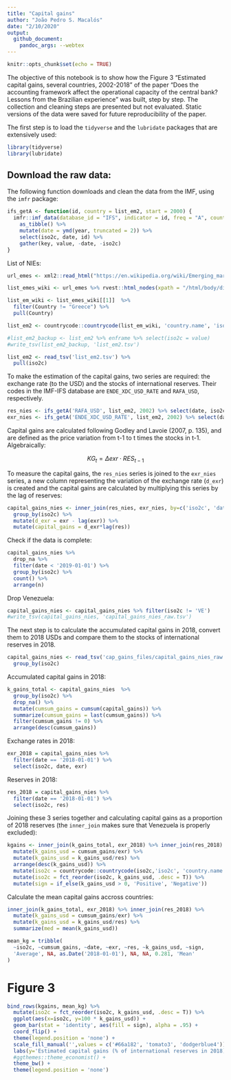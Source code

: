 ```yaml
---
title: "Capital gains"
author: "João Pedro S. Macalós"
date: "2/10/2020"
output: 
  github_document:
    pandoc_args: --webtex
---
```


```r
knitr::opts_chunk$set(echo = TRUE)
```

The objective of this notebook is to show how the Figure 3 "Estimated capital gains, several countries, 2002-2018" of the paper "Does the accounting framework affect the operational capacity of the central bank? Lessons from the Brazilian experience" was built, step by step. The collection and cleaning steps are presented but not evaluated. Static versions of the data were saved for future reproducibility of the paper.

The first step is to load the `tidyverse` and the `lubridate` packages that are extensively used:
```r
library(tidyverse)
library(lubridate)
```

## Download the raw data:

The following function downloads and clean the data from the IMF, using the `imfr` package:

```r
ifs_getA <- function(id, country = list_em2, start = 2000) {
  imfr::imf_data(database_id = "IFS", indicator = id, freq = "A", country = country, start = start) %>%
    as_tibble() %>%
    mutate(date = ymd(year, truncated = 2)) %>%
    select(iso2c, date, id) %>%
    gather(key, value, -date, -iso2c)
}
```

List of NIEs:
```r
url_emes <- xml2::read_html("https://en.wikipedia.org/wiki/Emerging_market")

list_emes_wiki <- url_emes %>% rvest::html_nodes(xpath = "/html/body/div[3]/div[3]/div[4]/div/table[1]") %>% rvest::html_table()

list_em_wiki <- list_emes_wiki[[1]]  %>%
  filter(Country != "Greece") %>%
  pull(Country)

list_em2 <- countrycode::countrycode(list_em_wiki, 'country.name', 'iso2c')

#list_em2_backup <- list_em2 %>% enframe %>% select(iso2c = value)
#write_tsv(list_em2_backup, 'list_em2.tsv')
```

```r
list_em2 <- read_tsv('list_em2.tsv') %>%
  pull(iso2c)
```


To make the estimation of the capital gains, two series are required: the exchange rate (to the USD) and the stocks of international reserves. Their codes in the IMF-IFS database are `ENDE_XDC_USD_RATE` and `RAFA_USD`, respectively.

```r
res_nies <- ifs_getA('RAFA_USD', list_em2, 2002) %>% select(date, iso2c, res = value)
exr_nies <- ifs_getA('ENDE_XDC_USD_RATE', list_em2, 2002) %>% select(date, iso2c, exr = value)
```

Capital gains are calculated following Godley and Lavoie (2007, p. 135), and are defined as the price variation from t-1 to t times the stocks in t-1. Algebraically:

$$ KG_t = \Delta exr \cdot RES_{t-1} $$

To measure the capital gains, the `res_nies` series is joined to the `exr_nies` series, a new column representing the variation of the exchange rate (`d_exr`) is created and the capital gains are calculated by multiplying this series by the lag of reserves:

```r
capital_gains_nies <- inner_join(res_nies, exr_nies, by=c('iso2c', 'date')) %>%
  group_by(iso2c) %>%
  mutate(d_exr = exr - lag(exr)) %>%
  mutate(capital_gains = d_exr*lag(res))
```

Check if the data is complete:
```r
capital_gains_nies %>%
  drop_na %>%
  filter(date < '2019-01-01') %>%
  group_by(iso2c) %>%
  count() %>%
  arrange(n)
```

Drop Venezuela:
```r
capital_gains_nies <- capital_gains_nies %>% filter(iso2c != 'VE')
#write_tsv(capital_gains_nies, 'capital_gains_nies_raw.tsv')
```


The next step is to calculate the accumulated capital gains in 2018, convert them to 2018 USDs and compare them to the stocks of international reserves in 2018.

```r
capital_gains_nies <- read_tsv('cap_gains_files/capital_gains_nies_raw.tsv') %>%
  group_by(iso2c)
```


Accumulated capital gains in 2018:
```r
k_gains_total <- capital_gains_nies  %>%
  group_by(iso2c) %>%
  drop_na() %>%
  mutate(cumsum_gains = cumsum(capital_gains)) %>%
  summarize(cumsum_gains = last(cumsum_gains)) %>%
  filter(cumsum_gains != 0) %>%
  arrange(desc(cumsum_gains))
```

Exchange rates in 2018:
```r
exr_2018 = capital_gains_nies %>%
  filter(date == '2018-01-01') %>%
  select(iso2c, date, exr)
```

Reserves in 2018:
```r
res_2018 = capital_gains_nies %>%
  filter(date == '2018-01-01') %>%
  select(iso2c, res)
```

Joining these 3 series together and calculating capital gains as a proportion of 2018 reserves (the `inner_join` makes sure that Venezuela is properly excluded):
```r
kgains <- inner_join(k_gains_total, exr_2018) %>% inner_join(res_2018) %>%
  mutate(k_gains_usd = cumsum_gains/exr) %>%
  mutate(k_gains_usd = k_gains_usd/res) %>%
  arrange(desc(k_gains_usd)) %>%
  mutate(iso2c = countrycode::countrycode(iso2c,'iso2c', 'country.name')) %>%
  mutate(iso2c = fct_reorder(iso2c, k_gains_usd, .desc = T)) %>%
  mutate(sign = if_else(k_gains_usd > 0, 'Positive', 'Negative'))
```

Calculate the mean capital gains accross countries:
```r
inner_join(k_gains_total, exr_2018) %>% inner_join(res_2018) %>%
  mutate(k_gains_usd = cumsum_gains/exr) %>%
  mutate(k_gains_usd = k_gains_usd/res) %>%
  summarize(med = mean(k_gains_usd))
```

```r
mean_kg = tribble(
  ~iso2c, ~cumsum_gains, ~date, ~exr, ~res, ~k_gains_usd, ~sign,
  'Average', NA, as.Date('2018-01-01'), NA, NA, 0.281, 'Mean'
)
```

# Figure 3

```r
bind_rows(kgains, mean_kg) %>%
  mutate(iso2c = fct_reorder(iso2c, k_gains_usd, .desc = T)) %>%
  ggplot(aes(x=iso2c, y=100 * k_gains_usd)) +
  geom_bar(stat = 'identity', aes(fill = sign), alpha = .95) +
  coord_flip() +
  theme(legend.position = 'none') +
  scale_fill_manual('',values = c('#66a182', 'tomato3', 'dodgerblue4')) +
  labs(y='Estimated capital gains (% of international reserves in 2018)', x = '') +
  #ggthemes::theme_economist() +
  theme_bw() +
  theme(legend.position = 'none')
```

